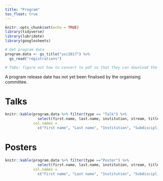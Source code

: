 ```yaml
---
title: "Program"
toc_float: true
---
```


```r
knitr::opts_chunk$set(echo = TRUE)
library(tidyverse)
library(lubridate)
library(googlesheets)

# Get program data
program.data <- gs_title("ysc2017") %>% 
  gs_read("registrations")

# ToDo: figure out how to convert to pdf so that they can download the table.
```

A program release date has not yet been finalised by the organising committee. 

# Talks
```r
knitr::kable(program.data %>% filter(type == "Talk") %>% 
               select(first.name, last.name, institution, stream, title, abstract),
             col.names = 
               c("First name", "Last name", "Institution", "Subdiscipline", "Title", "Abstract"))
```

# Posters
```r
knitr::kable(program.data %>% filter(type =="Poster") %>% 
               select(first.name, last.name, institution, stream, title, abstract),
             col.names = 
               c("First name", "Last name", "Institution", "Subdiscipline", "Title", "Abstract"))
```

